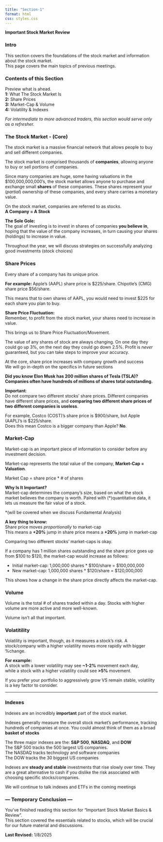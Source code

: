 ```yaml
---
title: "Section-1"
format: html
css: styles.css
---
```


<span class="border-type-banner"><span class="white">
**Important Stock Market Review**
</span></span>  

### Intro
This section covers the foundations of the stock market and information about the stock market.  
This page covers the main topics of previous meetings.

### Contents of this Section
<span class = "smalltext-black">Preview what is ahead.</span>  
<div class="alert3">
**1:** <span class = "highlight1">What The Stock Market Is</span>  
**2:** <span class = "highlight1">Share Prices</span>  
**3:** <span class="highlight1">Market-Cap & Volume</span>  
**4:** <span class = "highlight1">Volatility & Indexes</span></div>

*For intermediate to more advanced traders, this section would serve only as a refresher.*  

### The Stock Market - (Core)
The stock market is a massive financial network that allows people to buy and sell different companies.

The stock market is comprised thousands of **companies**, allowing anyone to buy or sell portions of companies.

Since many companies are huge, some having valuations in the $100,000,000,000's, the stock market allows anyone to purchase and exchange small **shares** of these companies. These shares represent your (*partial*) ownership of these companies, and every share carries a monetary value.

<div class="alert3">
On the stock market, companies are referred to as stocks.  
**A Company = A Stock**</div>

**The Sole Gole:**  
The goal of investing is to invest in shares of companies **you believe in**, hoping that the value of the company increases, in turn causing your shares (holdings) to increase in value.

Throughout the year, we will discuss strategies on successfully analyzing good investments (stock choices)

### Share Prices
Every share of a company has its unique price.  

**For example: **
Apple's (AAPL) share price is $225/share.
Chipotle's (CMG) share price $56/share.

This means that to own shares of AAPL, you would need to invest $225 for each share you plan to buy.

**Share Price Fluctuation:**  
Remember, to profit from the stock market, your shares need to increase in value.

This brings us to Share Price Fluctuation/Movement.

The value of any shares of stock are always changing. On one day they could go up 3%, on the next day they could go down 2.5%. Profit is *never* guaranteed, but you can take steps to improve your accuracy.

<div class="alert3">
At the core, share price increases with company growth and success  
We will go in-depth on the specifics in future sections</div>

<span class="smalltext-black">**Did you know Elon Musk has 200 million shares of Tesla (TSLA)?  
Companies often have hundreds of millions of shares total outstanding.** </span>

<div class="alert2">**Important**:  
Do not compare two different stocks' share prices. Different companies have different share prices, and **comparing two different share prices of two different companies is useless**.

For example, Costco (COST)'s share price is $900/share, but Apple (AAPL)'s is $225/share.  
Does this mean Costco is a bigger company than Apple? **No**.</div>

### Market-Cap
Market-cap is an important piece of information to consider before any investment decision.

Market-cap represents the total value of the company, **Market-Cap = Valuation**.

<div class="alert1">
Market Cap = share price * # of shares</div>

**Why Is It Important?**  
Market-cap determines the company's size, based on what the stock market believes the company is worth.
Paired with (*)quantitative data, it lets us measure the fair value of a stock.

<span class="smalltext-black">*(will be covered when we discuss Fundamental Analysis)</span>

<div class="alert3">
**A key thing to know:**  
Share price moves *proportionally* to market-cap  
This means a <span class="highlight1">**+20%**</span> jump in share price means a <span class="highlight1">**+20%**</span> jump in market-cap  

Comparing two different stocks' market-caps is okay.</div>

    
If a company has 1 million shares outstanding and the share price goes up from $100 to $120, the market-cap would increase as follows:

- Initial market-cap: 1,000,000 shares * $100/share = $100,000,000
- New market-cap: 1,000,000 shares * $120/share = $120,000,000

This shows how a change in the share price directly affects the market-cap. 

### Volume
Volume is the total # of shares traded within a day.
Stocks with higher volume are more active and more well-known.

Volume isn't all that important.

### Volatitility
Volatility is important, though, as it measures a stock's risk.
A stock/company with a higher volatility moves more rapidly with bigger %change.

<span class = "something1">**For example:**  
A stock with a lower volatility may see **~1-2%** movement each day,  
while a stock with a higher volatility could see **>5%** movement.</span>

If you prefer your portfolio to aggressively grow VS remain stable, volatility is a key factor to consider.

---

### Indexes
Indexes are an incredibly **important** part of the stock market.

Indexes generally measure the overall stock market's performance, tracking hundreds of companies at once.
You could almost think of them as a broad **basket of stocks**

The three major indexes are the: <span class="highlight2">**S&P 500**, **NASDAQ**, and **DOW**</span>  
<span class="something1">The <span class="highlight2_09">S&P 500</span> tracks the 500 largest US companies.</span>  
<span class="something1">The <span class="highlight2_09">NASDAQ</span> tracks technology and software companies</span>  
<span class="something1">The <span class="highlight2_09">DOW</span> tracks the 30 biggest US companies</span>

Indexes are **steady and stable** investments that rise slowly over time. They are a great alternative to cash if you dislike the risk associated with choosing specific stocks/companies.

<div class="alert1">
We will continue to talk indexes and ETFs in the coming meetings</div>

### --- Temporary Conclusion ---
You've finished reading this section for "Important Stock Market Basics & Review".  
This section covered the essentials related to stocks, which will be crucial for our future material and discussions.

<span class="smalltext-black">
**Last Revised:** 1/8/2025</span>


